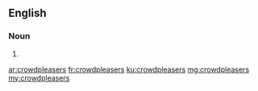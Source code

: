==English==

===Noun===
{{head|en}}

# {{plural of|crowdpleaser}}

[[ar:crowdpleasers]]
[[fr:crowdpleasers]]
[[ku:crowdpleasers]]
[[mg:crowdpleasers]]
[[my:crowdpleasers]]